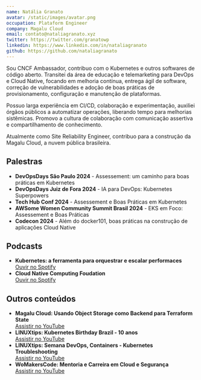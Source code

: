 ```yaml
---
name: Natália Granato
avatar: /static/images/avatar.png
occupation: Plataform Engineer
company: Magalu Cloud
email: contato@nataliagranato.xyz
twitter: https://twitter.com/granatowp
linkedin: https://www.linkedin.com/in/nataliagranato
github: https://github.com/nataliagranato
---
```


Sou CNCF Ambassador, contribuo com o Kubernetes e outros softwares de código aberto. Transitei da área de educação e telemarketing para DevOps e Cloud Native, focando em melhoria contínua, entrega ágil de software, correção de vulnerabilidades e adoção de boas práticas de provisionamento, configuração e manutenção de plataformas. 

Possuo larga experiência em CI/CD, colaboração e experimentação, auxiliei órgãos públicos a automatizar operações, liberando tempo para melhorias sistêmicas. Promovo a cultura de colaboração com comunicação assertiva e compartilhamento de conhecimento.

Atualmente como Site Reliability Engineer, contribuo para a construção da Magalu Cloud, a nuvem pública brasileira.

## Palestras

- **DevOpsDays São Paulo 2024** - Assessement: um caminho para boas práticas em Kubernetes
- **DevOpsDays Juiz de Fora 2024** - IA para DevOps: Kubernetes Superpowers
- **Tech Hub Conf 2024** - Assessement e Boas Práticas em Kubernetes
- **AWSome Women Community Summit Brasil 2024** - EKS em Foco: Assessement e Boas Práticas
- **Codecon 2024** - Além do docker101, boas práticas na construção de aplicações Cloud Native

## Podcasts

- **Kubernetes: a ferramenta para orquestrar e escalar performaces**  
  [Ouvir no Spotify](https://open.spotify.com/episode/7xDhEURVw8fpBQAr0Td32N)
- **Cloud Native Computing Foudation**  
  [Ouvir no Spotify](https://open.spotify.com/episode/33gB4bZL5CAY0jkiI0qks7)

## Outros conteúdos

- **Magalu Cloud: Usando Object Storage como Backend para Terraform State**  
  [Assistir no YouTube](https://www.youtube.com/watch?v=6FH14RMvC9c)
- **LINUXtips: Kubernetes Birthday Brazil - 10 anos**  
  [Assistir no YouTube](https://www.youtube.com/watch?v=U7pNEmsjT40)
- **LINUXtips: Semana DevOps, Containers - Kubernetes Troubleshooting**  
  [Assistir no YouTube](https://www.youtube.com/watch?v=6avNT7jRFQQ)
- **WoMakersCode: Mentoria e Carreira em Cloud e Segurança**  
  [Assistir no YouTube](https://www.youtube.com/watch?v=AkUdtWlAJ8I)